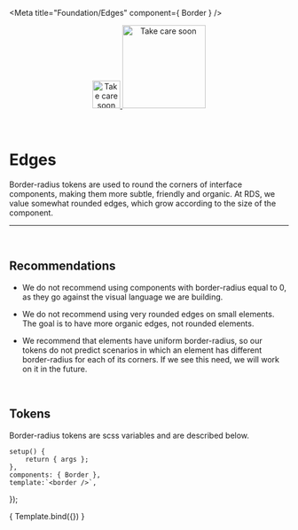 
<Meta title="Foundation/Edges" component={ Border } />

<div align="center" style={{display: 'flex'}}>
    <a href="https://rahulaher.netlify.app">
        <img src="../../../public/img/logo/glyph-black-colored.svg" alt="Take care soon" width="50" />
        <img src="../../../public/img/logo/word-black-colored.svg" alt="Take care soon" width="150" />
    </a>
</div>

<br />
<br />

# Edges

Border-radius tokens are used to round the corners of interface components, 
making them more subtle, friendly and organic. At RDS, we value somewhat 
rounded edges, which grow according to the size of the component.

<hr />
<br />

## Recommendations

- We do not recommend using components with border-radius equal to 0, as they 
go against the visual language we are building.

- We do not recommend using very rounded edges on small elements. The goal is 
to have more organic edges, not rounded elements.

- We recommend that elements have uniform border-radius, so our tokens do not 
predict scenarios in which an element has different border-radius for each of 
its corners. If we see this need, we will work on it in the future.

<br />

## Tokens
Border-radius tokens are scss variables and are described below.
<br />

	setup() {
		return { args };
	},
	components: { Border },
	template:`<border />`,
});

<Story name="border">
	{ Template.bind({}) }
</Story>
